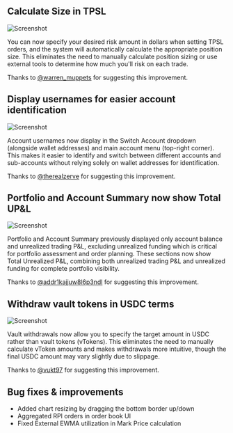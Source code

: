 ## Calculate Size in TPSL

![Screenshot](../../assets/changelog/07-11-25/calculate-size-tpsl.gif)

You can now specify your desired risk amount in dollars when setting TPSL orders,
and the system will automatically calculate the appropriate position size.
This eliminates the need to manually calculate position sizing or use external tools to determine how much you'll risk on each trade.

Thanks to [@warren_muppets](https://x.com/warren_muppets/status/1937533397418803578) for suggesting this improvement.

## Display usernames for easier account identification

![Screenshot](../../assets/changelog/07-11-25/display-username.png)

Account usernames now display in the Switch Account dropdown (alongside wallet addresses) and main account menu (top-right corner).
This makes it easier to identify and switch between different accounts and sub-accounts without relying solely on wallet addresses for identification.

Thanks to [@therealzerve](https://discord.com/channels/1107916848193863740/1263859118318420031/1391128789202763828) for suggesting this improvement.

## Portfolio and Account Summary now show Total UP&L

![Screenshot](../../assets/changelog/07-11-25/order-builder-upnl.png)

Portfolio and Account Summary previously displayed only account balance and unrealized trading P&L,
excluding unrealized funding which is critical for portfolio assessment and order planning.
These sections now show Total Unrealized P&L, combining both unrealized trading P&L and unrealized funding for complete portfolio visibility.

Thanks to [@addr1kajjuw8l6p3ndl](https://discord.com/channels/1107916848193863740/1263859118318420031/1391656078940573716) for suggesting this improvement.

## Withdraw vault tokens in USDC terms

![Screenshot](../../assets/changelog/07-11-25/withdraw-vault-usdc.png)

Vault withdrawals now allow you to specify the target amount in USDC rather than vault tokens (vTokens).
This eliminates the need to manually calculate vToken amounts and makes withdrawals more intuitive,
though the final USDC amount may vary slightly due to slippage.

Thanks to [@vukt97](https://discord.com/channels/1107916848193863740/1263859118318420031/1391057755581841558) for suggesting this improvement.

## Bug fixes & improvements

- Added chart resizing by dragging the bottom border up/down
- Aggregated RPI orders in order book UI
- Fixed External EWMA utilization in Mark Price calculation
